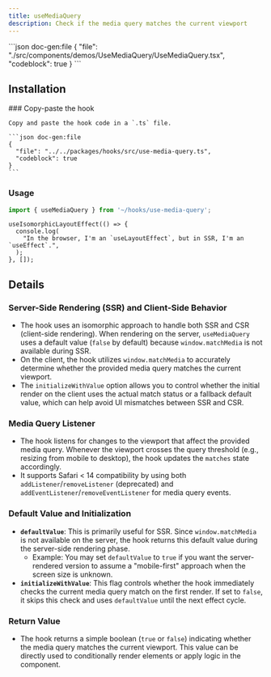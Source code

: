 ```yaml
---
title: useMediaQuery
description: Check if the media query matches the current viewport
---
```


<ComponentPreview name='use-media-query'>
```json doc-gen:file
{
  "file": "./src/components/demos/UseMediaQuery/UseMediaQuery.tsx",
  "codeblock": true
}
```
</ComponentPreview>

## Installation

<Steps>
    
  <Step>
    ### Copy-paste the hook
    
    Copy and paste the hook code in a `.ts` file.

    ```json doc-gen:file
    {
      "file": "../../packages/hooks/src/use-media-query.ts",
      "codeblock": true
    }
    ```

  </Step>

</Steps>

### Usage

```ts
import { useMediaQuery } from '~/hooks/use-media-query';
```

```tsx
useIsomorphicLayoutEffect(() => {
  console.log(
    "In the browser, I'm an `useLayoutEffect`, but in SSR, I'm an `useEffect`.",
  );
}, []);
```

## Details

### Server-Side Rendering (SSR) and Client-Side Behavior

- The hook uses an isomorphic approach to handle both SSR and CSR (client-side rendering). When rendering on the server, `useMediaQuery` uses a default value (`false` by default) because `window.matchMedia` is not available during SSR.
- On the client, the hook utilizes `window.matchMedia` to accurately determine whether the provided media query matches the current viewport.
- The `initializeWithValue` option allows you to control whether the initial render on the client uses the actual match status or a fallback default value, which can help avoid UI mismatches between SSR and CSR.

### Media Query Listener

- The hook listens for changes to the viewport that affect the provided media query. Whenever the viewport crosses the query threshold (e.g., resizing from mobile to desktop), the hook updates the `matches` state accordingly.
- It supports Safari < 14 compatibility by using both `addListener`/`removeListener` (deprecated) and `addEventListener`/`removeEventListener` for media query events.

### Default Value and Initialization

- **`defaultValue`**: This is primarily useful for SSR. Since `window.matchMedia` is not available on the server, the hook returns this default value during the server-side rendering phase.
  - Example: You may set `defaultValue` to `true` if you want the server-rendered version to assume a "mobile-first" approach when the screen size is unknown.
- **`initializeWithValue`**: This flag controls whether the hook immediately checks the current media query match on the first render. If set to `false`, it skips this check and uses `defaultValue` until the next effect cycle.

### Return Value

- The hook returns a simple boolean (`true` or `false`) indicating whether the media query matches the current viewport. This value can be directly used to conditionally render elements or apply logic in the component.
